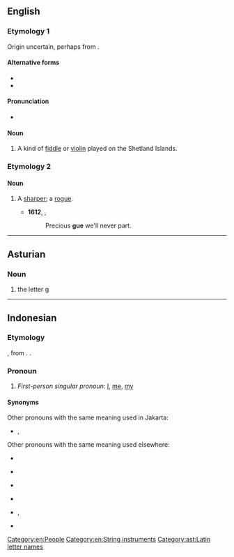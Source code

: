 {{also|Gue|gué|guê|güe|gu'e}}
==English==

===Etymology 1===
Origin uncertain, perhaps from {{etyl|non|en}} {{m|non|gígja}}.

====Alternative forms====
* {{l|en|gju}}
* {{l|en|gu}}

====Pronunciation====
* {{IPA|en|/ɡjuː/}}

====Noun====
{{en-noun}}

# {{lb|en|Shetland}} A kind of [[fiddle]] or [[violin]] played on the Shetland Islands.

===Etymology 2===

====Noun====
{{en-noun}}

# {{lb|en|obsolete}} A [[sharper]]; a [[rogue]].
#* '''1612''', {{w|John Webster}}, ''{{w|The White Devil}}''
#*:Precious '''gue''' we'll never part.

{{Webster 1913}}

[[Category:en:People]]
[[Category:en:String instruments]]

----

==Asturian==

===Noun===
{{ast-noun|f}}

# the letter [[g]]

[[Category:ast:Latin letter names]]

----

==Indonesian==

===Etymology===
{{ubor|id|bew-kot|gue|t=[[I]], [[me]], [[my]]}}, from {{der|id|nan|我|tr=góa|t=[[I]], [[me]], [[my]]}}. {{doublet|id|gua}}.

===Pronoun===
{{head|id|pronoun}}
# {{lb|id|Jakarta|slang}} ''First-person singular pronoun'': [[I]], [[me]], [[my]]

====Synonyms====
Other pronouns with the same meaning used in Jakarta:
* {{l|id|aye}}, {{l|id|ogut}}

Other pronouns with the same meaning used elsewhere:
* {{l|id|aku}} {{q|informal}}
* {{l|id|ku}}
* {{l|id|daku}} {{q|poetic}}
* {{l|id|saya}} {{q|formal}}
* {{l|id|gua}}, {{l|id|gw}} {{q|Java}}
* {{l|id|hamba}}
